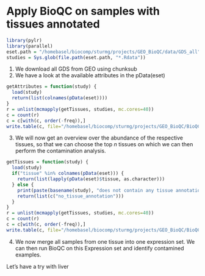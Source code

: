 Apply BioQC on samples with tissues annotated
=============================================

```r
library(pylr)
library(parallel)
eset.path = "/homebasel/biocomp/sturmg/projects/GEO_BioQC/data/GDS_all"
studies = Sys.glob(file.path(eset.path, "*.Rdata"))
```

1. We download all GDS from GEO using chunksub
2. We have a look at the available attributes in the pData(eset)

```r
getAttributes = function(study) { 
  load(study)
  return(list(colnames(pData(eset))))
}
r = unlist(mcmapply(getTissues, studies, mc.cores=40))
c = count(r)
c = c[with(c, order(-freq)),]
write.table(c, file="/homebasel/biocomp/sturmg/projects/GEO_BioQC/BioQC_GEO_analysis/results/geo_gds_attributes.tsv")
```

3. We will now get an overview over the abundance of the respective tissues, so that we can choose the top $n$ tissues on which we can then perform the contamination analysis. 

```r
getTissues = function(study) {
  load(study)
  if("tissue" %in% colnames(pData(eset))) {
    return(list(lapply(pData(eset)$tissue, as.character)))
  } else {
    print(paste(basename(study), "does not contain any tissue annotation. "))
    return(list(c("no_tissue_annotation")))
  }
}
r = unlist(mcmapply(getTissues, studies, mc.cores=40))
c = count(r)
c = c[with(c, order(-freq)),]
write.table(c, file="/homebasel/biocomp/sturmg/projects/GEO_BioQC/BioQC_GEO_analysis/results/geo_gds_tissues.tsv")
```

4. We now merge all samples from one tissue into one expression set. We can then run BioQC on this Expression set and identify contamined examples. 

Let's have a try with liver
```r

```



